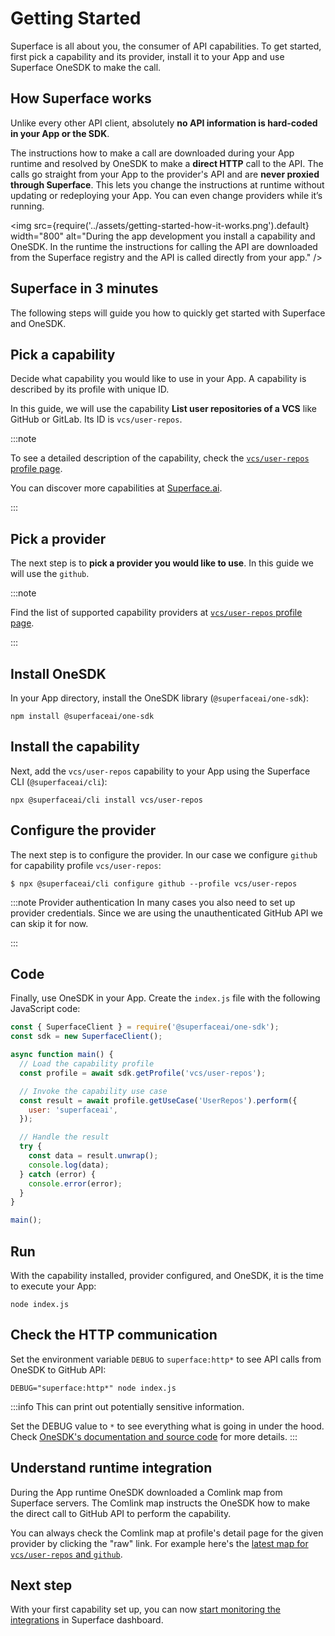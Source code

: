 # Getting Started

Superface is all about you, the consumer of API capabilities. To get started, first pick a capability and its provider, install it to your App and use Superface OneSDK to make the call.

## How Superface works

Unlike every other API client, absolutely **no API information is hard-coded in your App or the SDK**.

The instructions how to make a call are downloaded during your App runtime and resolved by OneSDK to make a **direct HTTP** call to the API. The calls go straight from your App to the provider's API and are **never proxied through Superface**. This lets you change the instructions at runtime without updating or redeploying your App. You can even change providers while it’s running.

<img
  src={require('../assets/getting-started-how-it-works.png').default}
  width="800"
  alt="During the app development you install a capability and OneSDK. In the runtime the instructions for calling the API are downloaded from the Superface registry and the API is called directly from your app."
/>

## Superface in 3 minutes

The following steps will guide you how to quickly get started with Superface and OneSDK.

## Pick a capability

Decide what capability you would like to use in your App. A capability is described by its profile with unique ID.

In this guide, we will use the capability **List user repositories of a VCS** like GitHub or GitLab. Its ID is `vcs/user-repos`.

:::note

To see a detailed description of the capability, check the [`vcs/user-repos` profile page](https://superface.ai/vcs/user-repos).

You can discover more capabilities at [Superface.ai](https://superface.ai/catalog).

:::

## Pick a provider

The next step is to **pick a provider you would like to use**. In this guide we will use the `github`.

:::note

Find the list of supported capability providers at [`vcs/user-repos` profile page](https://superface.ai/vcs/user-repos).

:::

## Install OneSDK

In your App directory, install the OneSDK library (`@superfaceai/one-sdk`):

```shell
npm install @superfaceai/one-sdk
```

## Install the capability

Next, add the `vcs/user-repos` capability to your App using the Superface CLI (`@superfaceai/cli`):

```shell
npx @superfaceai/cli install vcs/user-repos
```

## Configure the provider

The next step is to configure the provider. In our case we configure `github` for capability profile `vcs/user-repos`:

```shell
$ npx @superfaceai/cli configure github --profile vcs/user-repos
```

:::note Provider authentication
In many cases you also need to set up provider credentials. Since we
are using the unauthenticated GitHub API we can skip it for now.

<!-- TODO:
To learn how to authenticate providers check the provider authentication.
-->

:::

## Code

Finally, use OneSDK in your App. Create the `index.js` file with the following JavaScript code:

```js title="index.js"
const { SuperfaceClient } = require('@superfaceai/one-sdk');
const sdk = new SuperfaceClient();

async function main() {
  // Load the capability profile
  const profile = await sdk.getProfile('vcs/user-repos');

  // Invoke the capability use case
  const result = await profile.getUseCase('UserRepos').perform({
    user: 'superfaceai',
  });

  // Handle the result
  try {
    const data = result.unwrap();
    console.log(data);
  } catch (error) {
    console.error(error);
  }
}

main();
```

## Run

With the capability installed, provider configured, and OneSDK, it is the time to execute your App:

```shell
node index.js
```

## Check the HTTP communication

Set the environment variable `DEBUG` to `superface:http*` to see API calls from OneSDK to GitHub API:

```shell
DEBUG="superface:http*" node index.js
```

:::info
This can print out potentially sensitive information.

Set the DEBUG value to `*` to see everything what is going in under the hood. Check [OneSDK's documentation and source code](https://github.com/superfaceai/one-sdk-js) for more details.
:::

## Understand runtime integration

During the App runtime OneSDK downloaded a Comlink map from Superface servers. The Comlink map instructs the OneSDK how to make the direct call to GitHub API to perform the capability.

You can always check the Comlink map at profile's detail page for the given provider by clicking the "raw" link. For example here's the [latest map for `vcs/user-repos` and `github`](https://superface.ai/raw/vcs/user-repos.github@1.0.suma).

## Next step

With your first capability set up, you can now [start monitoring the integrations](./integrations-monitoring.mdx) in Superface dashboard.
